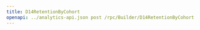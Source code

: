 ---
title: D14RetentionByCohort
openapi: ../analytics-api.json post /rpc/Builder/D14RetentionByCohort
---
